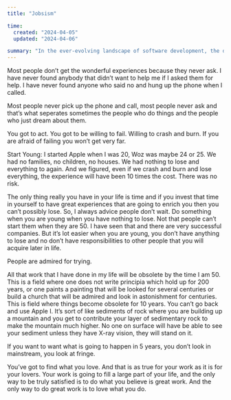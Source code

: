 ```yaml
---
title: "Jobsism"

time:
  created: "2024-04-05"
  updated: "2024-04-06"

summary: "In the ever-evolving landscape of software development, the debate between dynamic and static typing continues to be a hot topic."
---
```


Most people don’t get the wonderful experiences because they never ask. I have never found anybody that didn’t want to help me if I asked them for help. I have never found anyone who said no and hung up the phone when I called.

Most people never pick up the phone and call, most people never ask and that’s what seperates sometimes the people who do things and the people who just dream about them.

You got to act. You got to be willing to fail. Willing to crash and burn. If you are afraid of failing you won’t get very far.

Start Young: I started Apple when I was 20, Woz was maybe 24 or 25. We had no families, no children, no houses. We had nothing to lose and everything to again. And we figured, even if we crash and burn and lose everything, the experience will have been 10 times the cost. There was no risk.

The only thing really you have in your life is time and if you invest that time in yourself to have great experiences that are going to enrich you then you can’t possibly lose. So, I always advice people don’t wait. Do something when you are young when you have nothing to lose. Not that people can’t start them when they are 50. I have seen that and there are very successful companies. But it’s lot easier when you are young, you don’t have anything to lose and no don’t have responsibilities to other people that you will acquire later in life.

People are admired for trying.

All that work that I have done in my life will be obsolete by the time I am 50. This is a field where one does not write principia which hold up for 200 years, or one paints a painting that will be looked for several centuries or build a church that will be admired and look in astonishment for centuries. This is field where things become obsolete for 10 years. You can’t go back and use Apple I. It’s sort of like sediments of rock where you are building up a mountain and you get to contribute your layer of sedimentary rock to make the mountain much higher. No one on surface will have be able to see your sediment unless they have X-ray vision, they will stand on it.

If you want to want what is going to happen in 5 years, you don’t look in mainstream, you look at fringe.

You’ve got to find what you love. And that is as true for your work as it is for your lovers. Your work is going to fill a large part of your life, and the only way to be truly satisfied is to do what you believe is great work. And the only way to do great work is to love what you do.
